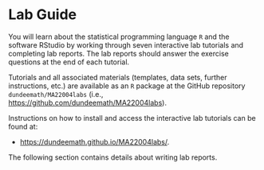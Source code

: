 # Lab Guide {-}

You will learn about the statistical programming language `R` and the software RStudio by working through seven interactive lab tutorials and completing lab reports. The lab reports should answer the exercise questions at the end of each tutorial. 

Tutorials and all associated materials (templates, data sets, further instructions, etc.) are available as an `R` package at the GitHub repository `dundeemath/MA22004labs` (i.e., [https://github.com/dundeemath/MA22004labs](https://github.com/dundeemath/MA22004labs)).  

Instructions on how to install and access the interactive lab tutorials can be found at:

- [https://dundeemath.github.io/MA22004labs/](https://dundeemath.github.io/MA22004labs/).

The following section contains details about writing lab reports. 